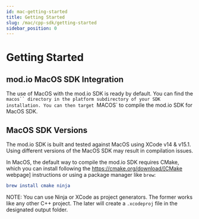 ```yaml
---
id: mac-getting-started
title: Getting Started
slug: /mac/cpp-sdk/getting-started
sidebar_position: 0
---
```


# Getting Started

## mod.io MacOS SDK Integration

The use of MacOS with the mod.io SDK is ready by default. You can find the `macos`` directory in the platform subdirectory of your SDK installation.
You can then target `MACOS` to compile the mod.io SDK for MacOS SDK.

## MacOS SDK Versions

The mod.io SDK is built and tested against MacOS using XCode v14 & v15.1. Using different versions of the MacOS SDK may result in compilation issues.

In MacOS, the default way to compile the mod.io SDK requires CMake, which you can install following the https://cmake.org/download/[CMake webpage] instructions or using a package manager like `brew`:

```cmake
brew install cmake ninja
```

NOTE: You can use Ninja or XCode as project generators. The former works like any other C++ project. The later will create a `.xcodeproj` file in the designated output folder.
